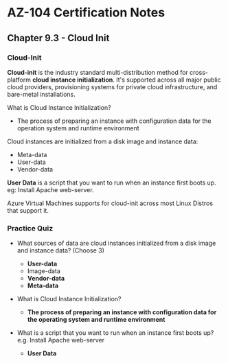 # AZ-104 Certification Notes
## Chapter 9.3 - Cloud Init

### Cloud-Init
**Cloud-init** is the industry standard multi-distribution method for cross-platform **cloud instance initialization**. It's supported across all major public cloud providers, provisioning systems for private cloud infrastructure, and bare-metal installations.

What is Cloud Instance Initialization?
* The process of preparing an instance with configuration data for the operation system and runtime environment

Cloud instances are initialized from a disk image and instance data:
* Meta-data
* User-data
* Vendor-data

**User Data** is a script that you want to run when an instance first boots up. eg: Install Apache web-server.

Azure Virtual Machines supports for cloud-init across most Linux Distros that support it.

### Practice Quiz
* What sources of data are cloud instances initialized from a disk image and instance data? (Choose 3)
	* **User-data**
	* Image-data
	* **Vendor-data**
	* **Meta-data**

* What is Cloud Instance Initialization?
	* **The process of preparing an instance with configuration data for the operating system and runtime environment**
* What is a script that you want to run when an instance first boots up? e.g. Install Apache web-server
	* **User Data**